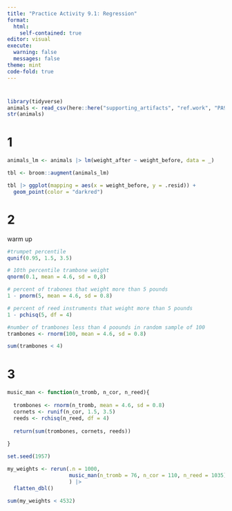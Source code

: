 ```yaml
---
title: "Practice Activity 9.1: Regression"
format: 
  html:
    self-contained: true
editor: visual
execute: 
  warning: false
  messages: false
theme: mint
code-fold: true
---
```


# 

```r
library(tidyverse)
animals <- read_csv(here::here("supporting_artifacts", "ref.work", "PA9", "mystery_animal.csv"))
str(animals)
```

# 1

```r
animals_lm <- animals |> lm(weight_after ~ weight_before, data = _)

tbl <- broom::augment(animals_lm)

tbl |> ggplot(mapping = aes(x = weight_before, y = .resid)) +
  geom_point(color = "darkred")
```

# 2

warm up

```r
#trumpet percentile 
qunif(0.95, 1.5, 3.5)

# 10th percentile trambone weight
qnorm(0.1, mean = 4.6, sd = 0,8)

# percent of trabones that weight more than 5 pounds
1 - pnorm(5, mean = 4.6, sd = 0.8)

# percent of reed instruments that weight more than 5 pounds
1 - pchisq(5, df = 4)

#number of trambones less than 4 poounds in random sample of 100
trambones <- rnorm(100, mean = 4.6, sd = 0.8)

sum(trambones < 4)
```

# 3

```r
music_man <- function(n_tromb, n_cor, n_reed){
  
  trombones <- rnorm(n_tromb, mean = 4.6, sd = 0.8)
  cornets <- runif(n_cor, 1.5, 3.5)
  reeds <- rchisq(n_reed, df = 4)
  
  return(sum(trombones, cornets, reeds))
  
}

set.seed(1957)

my_weights <- rerun(.n = 1000, 
                    music_man(n_tromb = 76, n_cor = 110, n_reed = 1035)
                    ) |> 
  flatten_dbl()

sum(my_weights < 4532)

```
